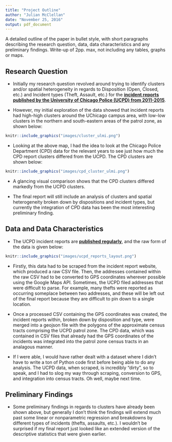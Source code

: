 ```yaml
---
title: "Project Outline"
author: "Julian McClellan"
date: "November 25, 2016"
output: pdf_document
---
```


A detailed outline of the paper in bullet style, with short paragraphs describing the research question, data, data characteristics and any preliminary findings. Write-up of 2pp. max, not including any tables, graphs or maps.

## Research Question

* Initially my research question revolved around trying to identify clusters and/or spatial heterogeneity in regards to Disposition (Open, Closed, etc.) and Incident types (Theft, Assault, etc.) for the  [**incident reports published by the University of Chicago Police (UCPD) from 2011-2015**](https://incidentreports.uchicago.edu/incidentReportArchive.php?).

* However, my initial exploration of the data showed that incident reports had high-high clusters around the UChicago campus area, with low-low clusters in the northern and south-eastern areas of the patrol zone, as shown below:

```r
knitr::include_graphics("images/cluster_ulmi.png")
```

* Looking at the above map, I had the idea to look at the Chicago Police Department (CPD) data for the relevant years to see just how much the CPD report clusters differed from the UCPD. The CPD clusters are shown below:

```r
knitr::include_graphics("images/cpd_cluster_ulmi.png")
```

* A glancing visual comparison shows that the CPD clusters differed markedly from the UCPD clusters.

* The final report will still include an analysis of clusters and spatial heterogeneity broken down by  dispositions and incident types, but currently the integration of CPD data has been the most interesting preliminary finding.

## Data and Data Characteristics

* The UCPD incident reports are [**published regularly**](https://incidentreports.uchicago.edu/incidentReportArchive.php?), and the raw form of the data is given below:

```r
knitr::include_graphics("images/ucpd_reports_layout.png")
```

* Firstly, this data had to be scraped from the incident report website, which produced a raw CSV file. Then, the addresses contained within the raw CSV had to be converted to GPS coordinates wherever possible using the Google Maps API. Sometimes, the UCPD filed addresses that were difficult to parse. For example, many thefts were reported as occurring someplace between two addresses, and these will be left out of the final report because they are difficult to pin down to a single location.

* Once a processed CSV containing the GPS coordinates was created, the incident reports within, broken down by disposition and type, were merged into a geojson file with the polygons of the approximate census tracts comprising the UCPD patrol zone. The CPD data, which was contained in CSV files that already had the GPS coordinates of the incidents was integrated into the patrol zone census tracts in an analagous manner.

* If I were able, I would have rather dealt with a dataset where I didn't have to write a ton of Python code first before being able to do any analysis. The UCPD data, when scraped, is incredibly "dirty", so to speak, and I had to slog my way through scraping, conversion to GPS, and integration into census tracts. Oh well, maybe next time.

## Preliminary Findings

* Some preliminary findings in regards to clusters have already been shown above, but generally I don't think the findings will extend much past some linear or nonparametric regression and breakdowns by different types of incidents (thefts, assaults, etc.). I wouldn't be surprised if my final report just looked like an extended version of the descriptive statistics that were given earlier.







